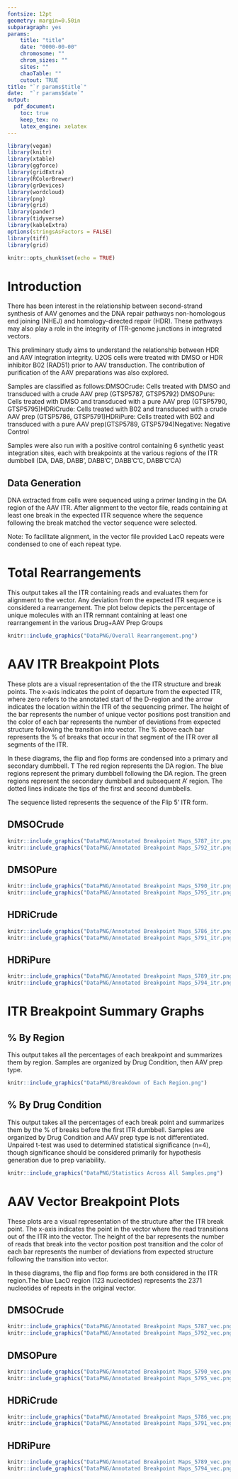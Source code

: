 ```yaml
---
fontsize: 12pt
geometry: margin=0.50in
subparagraph: yes
params:
    title: "title"
    date: "0000-00-00"
    chromosome: ""
    chrom_sizes: ""
    sites: ""
    chaoTable: ""
    cutout: TRUE
title: "`r params$title`"
date:  "`r params$date`"
output: 
  pdf_document:
    toc: true
    keep_tex: no
    latex_engine: xelatex
---
```


```r
library(vegan)
library(knitr)
library(xtable)
library(ggforce)
library(gridExtra)
library(RColorBrewer)
library(grDevices)
library(wordcloud)
library(png)
library(grid)
library(pander)
library(tidyverse)
library(kableExtra)
options(stringsAsFactors = FALSE)
library(tiff)
library(grid)
```

```r
knitr::opts_chunk$set(echo = TRUE)
```

\newpage

# Introduction

There has been interest in the relationship between second-strand synthesis of AAV genomes and the DNA repair pathways non-homologous end joining (NHEJ) and homology-directed repair (HDR). These pathways may also play a role in the integrity of ITR-genome junctions in integrated vectors.

This preliminary study aims to understand the relationship between HDR and AAV integration integrity. U2OS cells were treated with DMSO or HDR inhibitor B02 (RAD51) prior to AAV transduction. The contribution of purification of the AAV preparations was also explored.

Samples are classified as follows:\newline DMSOCrude: Cells treated with DMSO and transduced with a crude AAV prep (GTSP5787, GTSP5792) \newline DMSOPure: Cells treated with DMSO and transduced with a pure AAV prep (GTSP5790, GTSP5795)\newline HDRiCrude: Cells treated with B02 and transduced with a crude AAV prep (GTSP5786, GTSP5791)\newline HDRiPure: Cells treated with B02 and transduced with a pure AAV prep(GTSP5789, GTSP5794)\newline Negative: Negative Control

Samples were also run with a positive control containing 6 synthetic yeast integration sites, each with breakpoints at the various regions of the ITR dumbbell (DA, DAB, DABB', DABB'C', DABB'C'C, DABB'C'CA)


## Data Generation

DNA extracted from cells were sequenced using a primer landing in the DA region of the AAV ITR. After alignment to the vector file, reads containing at least one break in the expected ITR sequence where the sequence following the break matched the vector sequence were selected. 

Note: To facilitate alignment, in the vector file provided LacO repeats were condensed to one of each repeat type.


\newpage

# Total Rearrangements

This output takes all the ITR containing reads and evaluates them for alignment to the vector. Any deviation from the expected ITR sequence is considered a rearrangement. The plot below depicts the percentage of unique molecules with an ITR remnant containing at least one rearrangement in the various Drug+AAV Prep Groups

```r
knitr::include_graphics("DataPNG/Overall Rearrangement.png")
```

\newpage

# AAV ITR Breakpoint Plots

These plots are a visual representation of the the ITR structure and break points. The x-axis indicates the point of departure from the expected ITR, where zero refers to the annotated start of the D-region and the arrow indicates the location within the ITR of the sequencing primer. The height of the bar represents the number of unique vector positions post transition and the color of each bar represents the number of deviations from expected structure following the transition into vector. The % above each bar represents the % of breaks that occur in that segment of the ITR over all segments of the ITR.

In these diagrams, the flip and flop forms are condensed into a primary and secondary dumbbell. T The red region represents the DA region. The blue regions represent the primary dumbbell following the DA region. The green regions represent the secondary dumbbell and subsequent A' region. The dotted lines indicate the tips of the first and second dumbbells.

The sequence listed represents the sequence of the Flip 5' ITR form.

\newpage

## DMSOCrude

```r
knitr::include_graphics("DataPNG/Annotated Breakpoint Maps_5787_itr.png")
knitr::include_graphics("DataPNG/Annotated Breakpoint Maps_5792_itr.png")
```

\newpage

## DMSOPure

```r
knitr::include_graphics("DataPNG/Annotated Breakpoint Maps_5790_itr.png")
knitr::include_graphics("DataPNG/Annotated Breakpoint Maps_5795_itr.png")
```

\newpage

## HDRiCrude

```r
knitr::include_graphics("DataPNG/Annotated Breakpoint Maps_5786_itr.png")
knitr::include_graphics("DataPNG/Annotated Breakpoint Maps_5791_itr.png")
```

\newpage

## HDRiPure

```r
knitr::include_graphics("DataPNG/Annotated Breakpoint Maps_5789_itr.png")
knitr::include_graphics("DataPNG/Annotated Breakpoint Maps_5794_itr.png")
```

\newpage

# ITR Breakpoint Summary Graphs

## % By Region
This output takes all the percentages of each breakpoint and summarizes them by region. Samples are organized by Drug Condition, then AAV prep type.

```r
knitr::include_graphics("DataPNG/Breakdown of Each Region.png")
```

## % By Drug Condition
This output takes all the percentages of each break point and summarizes them by the % of breaks before the first ITR dumbbell. Samples are organized by Drug Condition and AAV prep type is not differentiated. Unpaired t-test was used to determined statistical significance (n=4), though significance should be considered primarily for hypothesis generation due to prep variability. 

```r
knitr::include_graphics("DataPNG/Statistics Across All Samples.png")
```
\newpage

# AAV Vector Breakpoint Plots

These plots are a visual representation of the structure after the ITR break point. The x-axis indicates the point in the vector where the read transitions out of the ITR into the vector. The height of the bar represents the number of reads that break into the vector position post transition and the color of each bar represents the number of deviations from expected structure following the transition into vector. 

In these diagrams, the flip and flop forms are both considered in the ITR region.The  blue LacO region (123 nucleotides) represents the 2371 nucleotides of repeats in the original vector. 


\newpage

## DMSOCrude

```r
knitr::include_graphics("DataPNG/Annotated Breakpoint Maps_5787_vec.png")
knitr::include_graphics("DataPNG/Annotated Breakpoint Maps_5792_vec.png")
```

\newpage

## DMSOPure

```r
knitr::include_graphics("DataPNG/Annotated Breakpoint Maps_5790_vec.png")
knitr::include_graphics("DataPNG/Annotated Breakpoint Maps_5795_vec.png")
```

\newpage

## HDRiCrude

```r
knitr::include_graphics("DataPNG/Annotated Breakpoint Maps_5786_vec.png")
knitr::include_graphics("DataPNG/Annotated Breakpoint Maps_5791_vec.png")
```

\newpage

## HDRiPure

```r
knitr::include_graphics("DataPNG/Annotated Breakpoint Maps_5789_vec.png")
knitr::include_graphics("DataPNG/Annotated Breakpoint Maps_5794_vec.png")
```

\newpage

\newpage



# 
